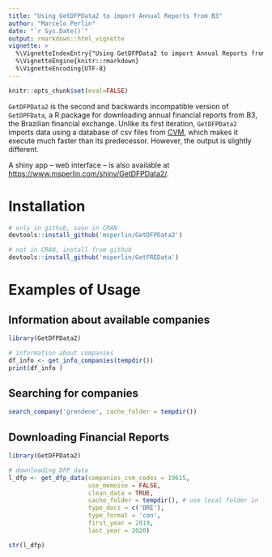 ```yaml
---
title: "Using GetDFPData2 to import Annual Reports from B3"
author: "Marcelo Perlin"
date: "`r Sys.Date()`"
output: rmarkdown::html_vignette
vignette: >
  %\VignetteIndexEntry{"Using GetDFPData2 to import Annual Reports from B3"}
  %\VignetteEngine{knitr::rmarkdown}
  %\VignetteEncoding{UTF-8}
---
```


```r
knitr::opts_chunk$set(eval=FALSE)
```

`GetDFPData2` is the second and backwards incompatible version of `GetDPFData`,  a R package for downloading annual financial reports from B3, the Brazilian financial exchange. Unlike its first iteration, `GetDFPData2` imports data using a  database of csv files from [CVM](http://dados.cvm.gov.br/dados/CIA_ABERTA/), which makes it execute much faster than its predecessor. However, the output is slightly different.

A shiny app -- web interface -- is also available at [https://www.msperlin.com/shiny/GetDFPData2/](https://www.msperlin.com/shiny/GetDFPData2/).


# Installation

```r
# only in github, soon in CRAN
devtools::install_github('msperlin/GetDFPData2')
```

```r
# not in CRAN, install from github
devtools::install_github('msperlin/GetFREData')
```

# Examples of Usage

## Information about available companies

```r
library(GetDFPData2)

# information about companies
df_info <- get_info_companies(tempdir())
print(df_info )
```

## Searching for companies

```r
search_company('grendene', cache_folder = tempdir())
```

## Downloading Financial Reports

```r
library(GetDFPData2)

# downloading DFP data
l_dfp <- get_dfp_data(companies_cvm_codes = 19615, 
                      use_memoise = FALSE,
                      clean_data = TRUE,
                      cache_folder = tempdir(), # use local folder in live code
                      type_docs = c('DRE'), 
                      type_format = 'con',
                      first_year = 2019, 
                      last_year = 2020)

str(l_dfp)

```

